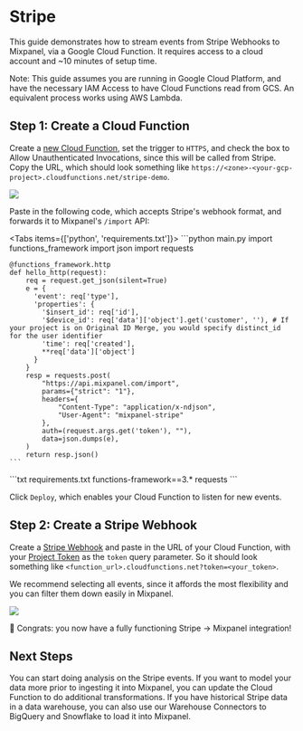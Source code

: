 
# Stripe

This guide demonstrates how to stream events from Stripe Webhooks to Mixpanel, via a Google Cloud Function. It requires access to a cloud account and ~10 minutes of setup time.

Note: This guide assumes you are running in Google Cloud Platform, and have the necessary IAM Access to have Cloud Functions read from GCS. An equivalent process works using AWS Lambda.

## Step 1: Create a Cloud Function

Create a [new Cloud Function](https://console.cloud.google.com/functions/add), set the trigger to `HTTPS`, and check the box to Allow Unauthenticated Invocations, since this will be called from Stripe. Copy the URL, which should look something like `https://<zone>-<your-gcp-project>.cloudfunctions.net/stripe-demo`.

![](/stripe_cloud_functions_setup.png)

Paste in the following code, which accepts Stripe's webhook format, and forwards it to Mixpanel's `/import` API:

<Tabs items={['python', 'requirements.txt']}>
<Tab>
    ```python main.py
    import functions_framework
    import json
    import requests

    @functions_framework.http
    def hello_http(request):
        req = request.get_json(silent=True)
        e = {
          'event': req['type'],
          'properties': {
            '$insert_id': req['id'],
            '$device_id': req['data']['object'].get('customer', ''), # If your project is on Original ID Merge, you would specify distinct_id for the user identifier
            'time': req['created'],
            **req['data']['object']
          }
        }
        resp = requests.post(
            "https://api.mixpanel.com/import",
            params={"strict": "1"},
            headers={
                "Content-Type": "application/x-ndjson",
                "User-Agent": "mixpanel-stripe"
            },
            auth=(request.args.get('token'), ""),
            data=json.dumps(e),
        )
        return resp.json()
    ```
</Tab>
<Tab>
    ```txt requirements.txt
    functions-framework==3.*
    requests
    ```
</Tab>
</Tabs>

Click `Deploy`, which enables your Cloud Function to listen for new events. 

## Step 2: Create a Stripe Webhook
Create a [Stripe Webhook](https://dashboard.stripe.com/webhooks/create) and paste in the URL of your Cloud Function, with your [Project Token](https://mixpanel.com/report/settings) as the `token` query parameter. So it should look something like `<function_url>.cloudfunctions.net?token=<your_token>`.

We recommend selecting all events, since it affords the most flexibility and you can filter them down easily in Mixpanel. 

![](/stripe_cloud_functions_screenshot.png)

🎉 Congrats: you now have a fully functioning Stripe -> Mixpanel integration!

## Next Steps
You can start doing analysis on the Stripe events. If you want to model your data more prior to ingesting it into Mixpanel, you can update the Cloud Function to do additional transformations. If you have historical Stripe data in a data warehouse, you can also use our Warehouse Connectors to BigQuery and Snowflake to load it into Mixpanel.
